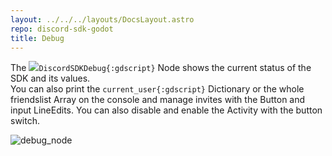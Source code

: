 ```yaml
---
layout: ../../../layouts/DocsLayout.astro
repo: discord-sdk-godot
title: Debug
---
```

The ![](https://raw.githubusercontent.com/vaporvee/discord-sdk-godot/main/project/addons/discord-sdk-gd/Debug.svg)`DiscordSDKDebug{:gdscript}` Node shows the current status of the SDK and its values.<br/>
You can also print the `current_user{:gdscript}` Dictionary or the whole friendslist Array on the console and manage invites with the Button and input LineEdits. You can also disable and enable the Activity with the button switch.


![debug_node](https://github.com/vaporvee/discord-sdk-godot/assets/80621863/d0048066-ef68-4900-8e38-4638d2236d16)

